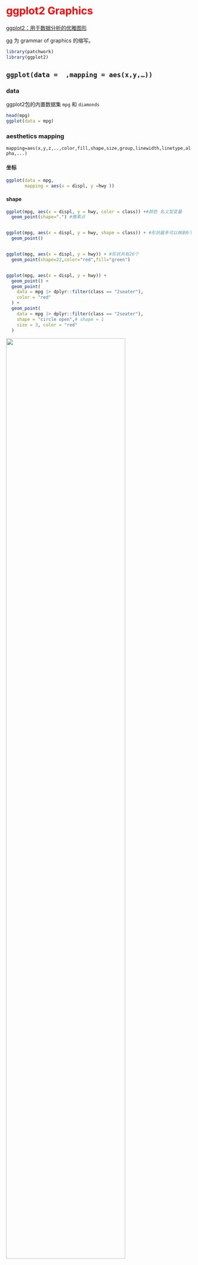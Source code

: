 # ggplot2 Graphics {#sec-ggplot2 style="color:red"}

[ggplot2：用于数据分析的优雅图形](https://ggplot2-book.org/mastery)

gg 为 grammar of graphics 的缩写。

```r
library(patchwork)
library(ggplot2)
```

## `ggplot(data =  ,mapping = aes(x,y,…))`

### data

ggplot2包的内置数据集 `mpg` 和 `diamonds`

```r
head(mpg)
ggplot(data = mpg)
```

### aesthetics mapping

`mapping=aes(x,y,z,..,color,fill,shape,size,group,linewidth,linetype,alpha,...)`

#### 坐标

```r
ggplot(data = mpg,
       mapping = aes(x = displ, y =hwy ))
```

#### shape

```r
ggplot(mpg, aes(x = displ, y = hwy, color = class)) +#颜色 名义型变量
  geom_point(shape=".") #像素点


ggplot(mpg, aes(x = displ, y = hwy, shape = class)) + #形状最多可以映射6个
  geom_point()


ggplot(mpg, aes(x = displ, y = hwy)) + #形状共有26个
  geom_point(shape=22,color="red",fill="green")


ggplot(mpg, aes(x = displ, y = hwy)) + 
  geom_point() + 
  geom_point(
    data = mpg |> dplyr::filter(class == "2seater"), 
    color = "red"
  ) +
  geom_point(
    data = mpg |> dplyr::filter(class == "2seater"), 
    shape = "circle open",# shape = 1
    size = 3, color = "red"
  )
```

![](images/shape.png){fig-align="center" width="80%"}

```r
ggplot(mpg, aes(x = displ, y = hwy, size =cty)) +#大小 有序型变量
  geom_point()

ggplot(mpg, aes(x = displ, y = hwy, alpha = cty)) +#透明度 有序型变量
  geom_point(color="red") #更改外观
ggplot(mpg, aes(x = displ, y = hwy, linetype = drv)) + #线条类型
  geom_smooth()

ggplot(mpg, aes(x = displ, y = hwy, linewidth = drv)) + #线条粗细
  geom_smooth()
```

## geometry

-   Graphical primitives:

    -   `geom_blank()`: display nothing. Most useful for adjusting axes limits using data.

    -   `geom_point()`: points.

    -   `geom_path()`: paths.

    -   `geom_ribbon()`: ribbons, a path with vertical thickness.

    -   `geom_segment()`: a line segment, specified by start and end position.

    -   `geom_rect()`: rectangles.

    -   `geom_polygon()`: filled polygons.

    -   `geom_text()`: text.

<!-- -->

-   One variable:

    -   Discrete:

        -   `geom_bar()`: display distribution of discrete variable.

    -   Continuous:

        -   `geom_histogram()`: bin and count continuous variable, display with bars.

        -   `geom_density()`: smoothed density estimate.

        -   `geom_dotplot()`: stack individual points into a dot plot.

        -   `geom_freqpoly()`: bin and count continuous variable, display with lines.

-   Two variables:

    -   Both continuous:

        -   `geom_point()`: scatterplot.

        -   `geom_quantile()`: smoothed quantile regression.

        -   `geom_rug()`: marginal rug plots.

        -   `geom_smooth()`: smoothed line of best fit.

        -   `geom_text()`: text labels.

    -   Show distribution:

        -   `geom_bin2d()`: bin into rectangles and count.

        -   `geom_density2d()`: smoothed 2d density estimate.

        -   `geom_hex()`: bin into hexagons and count.

    -   At least one discrete:

        -   `geom_count()`: count number of point at distinct locations

        -   `geom_jitter()`: randomly jitter overlapping points.

    -   One continuous, one discrete:

        -   `geom_bar(stat = "identity")`: a bar chart of precomputed summaries.

        -   `geom_boxplot()`: boxplots.

        -   `geom_violin()`: show density of values in each group.

    -   One time, one continuous:

        -   `geom_area()`: area plot.

        -   `geom_line()`: line plot.

        -   `geom_step()`: step plot.

    -   Display uncertainty:

        -   `geom_crossbar()`: vertical bar with center.

        -   `geom_errorbar()`: error bars.

        -   `geom_linerange()`: vertical line.

        -   `geom_pointrange()`: vertical line with center.

    -   Spatial:

        -   `geom_map()`: fast version of for map data.`geom_polygon()`

-   Three variables:

    -   `geom_contour()`: contours.

    -   `geom_tile()`: tile the plane with rectangles.

    -   `geom_raster()`: fast version of for equal sized tiles.`geom_tile()`

```r
df <- data.frame(
  x = c(3, 1, 5), 
  y = c(2, 4, 6), 
  label = c("a","b","c")
)

p <- ggplot(df, aes(x, y, label = label)) + 
  labs(x = NULL, y = NULL) + # Hide axis label
  theme(plot.title = element_text(size = 12)) # Shrink plot title

(p + geom_point() + ggtitle("point") +
        p + geom_text() + ggtitle("text") +
        p + geom_bar(stat = "identity") + ggtitle("bar") )/
(p + geom_tile() + ggtitle("tile") +
     p + geom_raster() + ggtitle("raster")+
     p + geom_line() + ggtitle("line")) /
(p + geom_area() + ggtitle("area") +
    p + geom_path() + ggtitle("path") +
    p + geom_polygon() + ggtitle("polygon"))
```

### X=连续型变量

#### geom_point

```r
ggplot(data = mpg) + 
    geom_point(mapping = aes(x=displ,y=hwy),
               stat = "identity",position = "identity")
```

```r
ggplot(mpg, aes(displ,hwy)) +
    geom_point() |
    
    ggplot(mpg, aes(displ,hwy)) +
    geom_point(aes(size = displ/10)) + 
    scale_size_area(name="displ/10")
```

#### geom_line

```r
economics |> head()

ggplot(economics,aes(date,pop))+
    geom_line()+
    scale_x_date()

```

#### geom_smooth

```r
q <- ggplot(mpg, aes(displ, hwy)) +
    geom_point()

q+geom_smooth(method = "loess",span = 0.2,se=T) # loess 平滑局部回归   small n
                                   #span 0非常摆动，1不那么摆动

q+ geom_smooth(span = 1)  #不很摆动

library(MASS)
q+geom_smooth(method = "rlm")   # robust linear model  稳健线性模型

library(mgcv)
q+ geom_smooth(method = "gam", formula = y ~ s(x)) # gam 广义相加模型   n>1000
```

```r
binomial_smooth <- function(...) {
  geom_smooth(method = "glm", method.args = list(family = "binomial"), ...)
}



ggplot(rpart::kyphosis,aes(Age,as.numeric(Kyphosis)-1))+
    geom_point()+
    binomial_smooth()



```

#### geom_histogram

```r
ggplot(mpg, aes(hwy)) + geom_histogram(binwidth = 2.5)


ggplot(mpg, aes(hwy)) +
  geom_histogram(binwidth = 1) |
ggplot(mpg, aes(hwy)) +
  geom_histogram(aes(weight = displ), binwidth = 1) # 加权

ggplot(data = mpg) + 
    geom_histogram(aes(x=displ,y=after_stat(density)),
                   stat = "bin",position = "stack",
                   binwidth = 0.5
                   ) +
    scale_y_continuous(labels=scales::percent) +
    geom_density(aes(x=displ,y=after_stat(density)),
                 color="red", linewidth=1)



```

#### geom_bin2d()

```r
smaller <- diamonds |> 
  dplyr::filter(carat < 3)
ggplot(smaller, aes(x = carat, y = price)) +
  geom_bin2d()

# install.packages("hexbin")
ggplot(smaller, aes(x = carat, y = price)) +
  geom_hex()
```

#### geom_freqpoly

```r
ggplot(mpg, aes(hwy)) + 
  geom_freqpoly(binwidth = 2.5)
```

#### geom_density

```r

p <- ggplot(data = mpg)
p + geom_density(aes(displ,fill=drv),
                 stat = "density",position = "identity",
                 alpha=0.3
                 )+
    scale_y_continuous(labels = scales::percent)+
    labs(fill="图例名")+
    theme(legend.position = "top")

```

#### geom_rug

y→`sides="r","l"`

x→`sides="b","t"`

```r
p + geom_rug(aes(x=displ,y=hwy),
           sides = "br",color="brown")
```

#### geom_jitter

```r
p + geom_jitter(mapping = aes(x=displ,y=hwy),
               stat = "identity",position = "jitter")
```

### X=离散型变量

#### geom_bar

```r
ggplot(data = mpg) + 
    geom_bar(mapping = aes(x=factor(cyl),fill=drv),
             stat = "count",position = "stack") |
ggplot(data = mpg) + 
    geom_bar(mapping = aes(x=factor(cyl),fill=drv),
             position = "dodge")


ggplot(data = mpg) + 
    geom_col(mapping = aes(x=factor(cyl),y=hwy,fill=drv),
             position = "stack") |

ggplot(data = mpg) + 
    geom_col(mapping = aes(x=factor(cyl),y=hwy,fill=drv),
             position = "fill")+
    scale_y_continuous(labels = scales::label_percent())
```

有序条形图

```r
ggplot(mpg, aes(x = fct_infreq(class))) +  #降序条形图
  geom_bar()
```

#### geom_errorbar

-   geom_errorbarh

-   geom_linerange

-   geom_crossbar

-   geom_pointrange

```r
y <- c(18, 11, 16)
df <- data.frame(x = 1:3, y = y, se = c(1.2, 0.5, 1.0))

base <- ggplot(df, aes(x, y, ymin = y - se, ymax = y + se))
(base + geom_errorbar()|
base + geom_linerange()|
base + geom_ribbon())/
(base + geom_crossbar()|
base + geom_pointrange()|
base + geom_smooth(stat = "identity"))
```

```r
read_csv("data/g.csv") |> 
    summarise(
        mean=mean(liverweight),
        sd=sd(liverweight),
        .by=treatment
  ) |> 
    ggplot(aes(treatment,mean,fill=treatment))+
    geom_bar(stat = "identity")+
    geom_errorbar(aes(ymin=mean-sd,ymax=mean+sd),width=.2)
```

#### geom_dotplot

```r
ggplot(mpg)+geom_dotplot(mapping = aes(x=drv,y=hwy),
                 position = "identity",
                 stackdir = "center",binaxis = 'y',# stacking along y axis
                 fill="red",binwidth = 0.7)
```

#### geom_boxplot

```r
ggplot(mpg) + geom_boxplot(mapping = aes(x=drv,y=hwy),
             stat = "boxplot",position = "dodge",
             notch=TRUE, varwidth=TRUE,
             width=0.1,fill="green"
            )+
    geom_violin(aes(x=drv,y=hwy),alpha=0.2)

```

#### geom_violin

```r
ggplot(mpg) + geom_violin(mapping = aes(x=drv,y=hwy),
             stat = "ydensity",position = "dodge")
```

#### geom_tile

```r
# 设置随机数种子以确保结果的可重复性  
set.seed(10)  
  
# 生成随机数据集  
mydata <- tibble(  
  year = 2000:2024,  
  lung = runif(25),  
  liver = runif(25), 
  bone = runif(25),  
  luk = runif(25),  
  eso = runif(25),  
  gas = runif(25),   
  eye = runif(25),  
  brain = runif(25),  
  pan = runif(25),  
  kidney = runif(25),  
  breast= runif(25),  
)  |> pivot_longer(cols = -1,
                   names_to = "cancer",
                   values_to = "morbidity")

ggplot(mydata, aes(year, cancer)) +  
  geom_tile(aes(fill =morbidity)) +  
  scale_fill_gradient(low = "white", high = "red")

```

### 统计变换 statistical transformations

stat_bin()：geom_bar()，geom_freqpoly()，geom_histogram()

stat_bin2d()：geom_bin2d()

stat_bindot()：geom_dotplot()

stat_binhex()：geom_hex()

stat_boxplot()：geom_boxplot()

stat_contour()：geom_contour()

stat_quantile()：geom_quantile()

stat_smooth()：geom_smooth()

stat_sum()：geom_count()

stat_ecdf()：计算经验累积分布图。

stat_function()：根据 x 值的函数计算 y 值。

stat_summary()：将 Y 值汇总到不同的 X 值。

stat_summary2d() ：汇总分箱值。

stat_summary_hex()

stat_qq()：对分位数-分位数图执行计算。

stat_spoke()：将角度和半径转换为位置。

stat_unique()：删除重复的行。

```r
ggplot(diamonds) + 
  stat_summary(
    aes(x = cut, y = depth),
    geom = "errorbar",
    fun.min = min,
    fun.max = max,
    fun = mean
  )

ggplot(mpg, aes(trans, cty)) + 
    geom_point() + 
    stat_summary(geom = "point", fun = "mean", colour = "red", size = 4)
```

### 位置调整 position adjustments

#### 条

```r
ggplot(mpg, aes(x = drv, fill = class)) + 
  geom_bar(alpha = 1/5, position = "identity")|

ggplot(mpg, aes(x = drv, color = class)) + 
  geom_bar(fill = NA, position = "identity")

ggplot(mpg, aes(x = drv, fill = class)) + 
  geom_bar(position = "fill")|

ggplot(mpg, aes(x = drv, fill = class)) + 
  geom_bar(position = "dodge")
```

#### 点

position_nudge()：按固定偏移量移动点。

position_jitter()：为每个位置添加一点随机噪音。

position_jitterdodge()：躲避组内的点，然后添加一点随机噪音。

```r
ggplot(mpg, aes(x = factor(cyl), y = hwy)) + 
  geom_point(position = "identity") |
ggplot(mpg, aes(x = factor(cyl), y = hwy)) + 
  geom_point(position = "jitter")

ggplot(mpg, aes(x = factor(cyl), y = hwy)) + 
  geom_point(position =position_nudge(x=0.1,y=0))|
ggplot(mpg, aes(x = factor(cyl), y = hwy,color=factor(cyl))) + 
  geom_point(position = position_jitterdodge())

```

## 坐标系 coordinate

默认坐标系是笛卡尔坐标系

```r
bar <- ggplot(data = diamonds) + 
  geom_bar(
    mapping = aes(x = clarity, fill = clarity), 
    show.legend = FALSE,
    width = 1
  ) + 
  theme(aspect.ratio = 1)
bar
bar + coord_cartesian() |#笛卡尔坐标
bar + coord_flip()| #水平条形图
bar + coord_polar()#极坐标
```

## 坐标轴 axis

### 变换

```r

ggplot(mpg, aes(log10(cty),hwy)) +
    geom_point()+
    scale_x_log10()

```

### limits

```r
ggplot(mpg, aes(displ, hwy)) +
    geom_point(na.rm = TRUE) | 
ggplot(mpg, aes(displ, hwy)) +
    geom_point(na.rm = TRUE) +
    xlim(5, 6) +
    ylim(10, 25)

ggplot(mpg, aes(drv, hwy)) +
    geom_jitter(width = 0.25, na.rm = TRUE) +
    xlim("f", "r") +
    ylim(25, NA)
```

```r
# filter
mpg |>
  dplyr::filter(displ >= 5 & displ <= 6 & hwy >= 10 & hwy <= 25) |>
  ggplot(aes(x = displ, y = hwy)) +
  geom_point(aes(color = drv)) +
  geom_smooth(na.rm=TRUE)|
# limits
ggplot(mpg, aes(x = displ, y = hwy)) +
  geom_point(aes(color = drv)) +
  geom_smooth(na.rm=TRUE) +
  scale_x_continuous(limits = c(5, 6)) +    #取子集
  scale_y_continuous(limits = c(10, 25))  
```

### zooming

调整绘制的数据,在每个刻度中设置`coord_cartesian(xlim= ,ylim= )`

```r
ggplot(mpg, aes(x = displ, y = hwy)) +
  geom_point(aes(color = drv)) +
  geom_smooth() |
    ggplot(mpg, aes(x = displ, y = hwy)) +
  geom_point(aes(color = drv)) +
  geom_smooth()+
  coord_cartesian(xlim = c(5, 6), ylim = c(10, 25))   #放大局部
```

### 共享

shared 坐标轴相同

```r
x_scale <- scale_x_continuous(limits = range(mpg$displ))
y_scale <- scale_y_continuous(limits = range(mpg$hwy))
col_scale <- scale_color_discrete(limits = unique(mpg$drv))
ggplot(mpg[mpg$class=="suv",], aes(x = displ, y = hwy, color = drv)) +
  geom_point() +
  x_scale +
  y_scale +
  col_scale|
ggplot(mpg[mpg$class=="compact",], aes(x = displ, y = hwy, color = drv)) +
  geom_point() +
  x_scale +
  y_scale +
  col_scale
```

## 标题 labels

```r
ggplot(mpg, aes(cty, hwy)) +
    geom_point(alpha = 1 / 3) +
    xlab("city driving (mpg)") +
    ylab("highway driving (mpg)")+
    ggtitle("主标题")

ggplot(mpg, aes(x = displ, y = hwy)) +
  geom_point(aes(color = class)) +
  geom_smooth(se = FALSE) +
  labs(
    x = "Engine displacement (L)",
    y = "Highway fuel economy (mpg)",
    color = "Car type", # 图例 美学映射color
    title = "Fuel efficiency generally decreases with engine size",
    subtitle = "Two seaters (sports cars) are an 
    exception because of their light weight",
    caption = "Data from fueleconomy.gov"
  )
```

## 注释 annotation

### 文本 text

```r
# 字体
df <- data.frame(x = 1, y = 3:1, family = c("sans", "serif", "mono"))
ggplot(df, aes(x, y)) + 
  geom_text(aes(label = family, family = family))

# 样式
df <- data.frame(x = 1, y = 3:1, face = c("plain", "bold", "italic"))
ggplot(df, aes(x, y)) + 
  geom_text(aes(label = face, fontface = face))

# 位置
df <- data.frame(
  x = c(1, 1, 2, 2, 1.5),
  y = c(1, 2, 1, 2, 1.5),
  text = c(
    "bottom-left", "top-left",  
    "bottom-right", "top-right", "center"
  )
)
ggplot(df, aes(x, y)) +
  geom_text(aes(label = text))|
ggplot(df, aes(x, y)) +
  geom_text(aes(label = text), vjust = "inward", hjust = "inward")


# 自定义
df <- data.frame(
  treatment = c("a", "b", "c"), 
  response = c(1.2, 3.4, 2.5)
)
ggplot(df, aes(treatment, response)) + 
  geom_point() + 
  geom_text(
    mapping = aes(label = paste0("(", response, ")")), 
    nudge_x = -0.3,
    nudge_y=.2
  ) 
```

```r
mtcars |>
    group_by(cyl,am) |> 
    summarise(n=n()) |> 
    mutate(pct = n / sum(n),
         lbls = scales::percent(pct)
         )|> 
    ggplot(aes(factor(cyl),pct,fill=factor(am)))+
    geom_bar(stat = "identity",position = "fill")+
    geom_text(mapping = aes(label=lbls),
              position = position_stack(vjust = 0.5),
              size=3
              )
```

```r
label_info <- mpg |>
    group_by(drv) |>
    arrange(desc(displ)) |>
    slice_head(n = 1)|>
    mutate(
        drive_type = case_when(       # vectorise multiple if_else () statements 
        drv == "f" ~ "front-wheel drive",
        drv == "r" ~ "rear-wheel drive",
        drv == "4" ~ "4-wheel drive")
        )|>
    dplyr::select(displ, hwy, drv, drive_type)

p <-ggplot(mpg, aes(x = displ, y = hwy, color = drv)) +
    geom_point(alpha = 0.3) +
    geom_smooth(method="lm",formula="y~x",se = FALSE) +
    theme(legend.position = "none")

p+  geom_text(#添加注释  geom_label 标签加背景框
    data = label_info, 
    aes(x = displ, y = hwy, label = drive_type),#label映射
    fontface = "bold", size = 5, nudge_y = 2
    )

p + ggrepel::geom_label_repel(                   
    data = label_info, 
    aes(x = displ, y = hwy, label = drive_type),
    fontface = "bold", size = 5, nudge_y = 2
  ) 


potential_outliers <- mpg |>
  dplyr::filter(hwy > 40 | (hwy > 20 & displ > 5))

ggplot(mpg, aes(x = displ, y = hwy)) +
  geom_point() +
  ggrepel::geom_text_repel(data = potential_outliers, aes(label = model)) +
  geom_point(data = potential_outliers, color = "red") +
  geom_point(
    data = potential_outliers,
    color = "red", size = 3, shape = "circle open"
  )
```

### markdown

```r
df <- data.frame(x = 1:3, y = 1:3)
base <- ggplot(df, aes(x, y)) + 
  geom_point() + 
  labs(x = "Axis title with *italics* and **boldface**")
base |
base + theme(axis.title.x = ggtext::element_markdown())  #ggtext::element_markdown
```

### 数学表达式

```r
tibble(
  x = 1:10,
  y = cumsum(x^2)) %>% 
  ggplot(aes(x, y)) +
  geom_point() +
  labs(
    x = quote(x[i]),
    y = quote(sum(x[i] ^ 2, i == 1, n)) #数学方程式
  )

values <- seq(from = -2, to = 2, by = .01)
df <- data.frame(x = values, y = values ^ 3)
ggplot(df, aes(x, y)) + 
  geom_path() + 
  labs(y = quote(f(x) == x^3))         #数学表达式   ？plotmath
```

### 线段 直线 箭头

geom_hline()

geom_vline()

geom_abline

geom_segment() arrow

```r
trend_text <- "Larger engine sizes tend to have lower fuel economy." |>
  str_wrap(width = 30)
trend_text
ggplot(mpg, aes(x = displ, y = hwy)) +
  geom_point() +
  annotate(
    geom = "label", x = 3.5, y = 38,
    label = trend_text,
    hjust = "left", color = "red"
  ) +
  annotate(
    geom = "segment",
    x = 3, y = 35, xend = 5, yend = 25, color = "red",
    arrow = arrow(type = "closed")
  )
```

```r
p <- ggplot(mpg, aes(displ, hwy)) +
  geom_point(
    data = dplyr::filter(mpg, manufacturer == "subaru"), 
    colour = "orange",
    size = 3
  ) +
  geom_point() 
p|p + 
  annotate(geom = "point", x = 5.5, y = 40, colour = "orange", size = 3) + 
  annotate(geom = "point", x = 5.5, y = 40) + 
  annotate(geom = "text", x = 5.6, y = 40, label = "subaru", hjust = "left")|
p + 
  annotate(
    geom = "curve", x = 4, y = 35, xend = 2.65, yend = 27, 
    curvature = .3, arrow = arrow(length = unit(2, "mm"))
  ) +
  annotate(geom = "text", x = 4.1, y = 35, label = "subaru", hjust = "left")

```

## scale

### x/y_continuous

```r
ggplot(mtcars, aes(x = wt, y = mpg)) + 
  geom_point() +
  scale_x_continuous(name = "Weight (1000 lbs.)",   
                     n.breaks = 10,                 
                     minor_breaks = NULL,           
                     limits = c(1.5, 5.5)) +        
  scale_y_continuous(name = "Miles per gallon",     
                     breaks = seq(10, 35, 5),       
                     minor_breaks = seq(10, 35, 1), 
                     limits = c(10, 35)) +          
  labs(title = "Fuel efficiency by car weight")


```

```r
ggplot(diamonds, aes(x = price, y = cut)) +
  geom_boxplot(alpha = 0.05) +
  scale_x_continuous(labels = scales::label_dollar(scale = 1/1000, suffix = "K"))

ggplot(diamonds, aes(x = cut, fill = clarity)) +
  geom_bar(position = "fill") +
  scale_y_continuous(name = "Percentage", labels = scales::label_percent())
```

### x/y_discrete

```r
ggplot(mpg,aes(x=factor(drv),fill=class))+
    geom_bar(position = "fill") ->p
p | p + scale_x_discrete(name = "drv",                                  
                   limits = c("f", "r"),    
                   labels = c('f'="drv='f'",'r'= "drv='r'"),
                   position = "top") 
```

### color

```r
RColorBrewer::display.brewer.all()
p <- ggplot(mpg, aes(x=displ, y=hwy, color=drv)) +
  geom_point(shape=19, size=3) 
p + ggthemes::scale_color_colorblind()
```

```r
p <- ggplot(mpg, aes(x=displ, y=hwy, color=cty)) +
  geom_point() 
p + ggtitle("A. Default color gradient")|
p + scale_color_gradient(low="grey", high="black") +
  ggtitle("B. Greyscale gradient")|
p + scale_color_gradient(low="red", high="blue") +
  ggtitle("C. Red-blue color gradient")

p + scale_color_steps(low="red", high="blue") +
  ggtitle("D. Red-blue binned color Gradient")|
p + scale_color_steps2(low="red", mid="white", high="blue",
                       midpoint=median(mtcars$disp)) +
  ggtitle("E. Red-white-blue binned gradient")|
p + scale_color_viridis_c(direction = -1) +    # viridis_c,d,b
  ggtitle("F. Viridis color gradient")

```

```r
df <- tibble(
  x = rnorm(10000),
  y = rnorm(10000)
)

ggplot(df, aes(x, y)) +
  geom_hex() +
  coord_fixed() +
  labs(title = "Default, continuous", x = NULL, y = NULL)

ggplot(df, aes(x, y)) +
  geom_hex() +
  coord_fixed() +
  scale_fill_viridis_c() +
  labs(title = "Viridis, continuous", x = NULL, y = NULL)

ggplot(df, aes(x, y)) +
  geom_hex() +
  coord_fixed() +
  scale_fill_viridis_b() +
  labs(title = "Viridis, binned", x = NULL, y = NULL)
```

### fill

```r
p <- ggplot(mpg,aes(drv,fill=class))+
    geom_bar()

p + ggtitle("A. Default colors")|
p + scale_fill_brewer(palette="Set2") +
  ggtitle("B. ColorBrewer Set2 palette")

p + scale_fill_viridis_d() +
  ggtitle("C. Viridis color scheme")|
p + scale_fill_manual(values=c("gold4", "orange2", "deepskyblue3", "blue4",
                               "brown2", "yellowgreen","lightpink")) +
  ggtitle("D. Manual color selection")
```

## 分面

```r
q <- ggplot(mpg,aes(x=displ))+
  geom_histogram(fill="lightblue")

# 一个分类变量
q + facet_wrap(~drv,nrow = 3)
q + facet_wrap(~drv,ncol = 3)  #

# 多个分类变量
q + facet_grid(drv~class)
q + facet_grid(drv~.)
q + facet_grid(.~drv)   #
```

```r
ggplot(mpg, aes(x = displ, y = hwy)) + 
  geom_point() + 
  facet_grid(drv ~ cyl) |
ggplot(mpg, aes(x = displ, y = hwy)) + 
  geom_point() + 
  facet_grid(drv ~ cyl, scales = "free_y")
```

## 主题

### 内置主题

```r
p <- ggplot(mpg,aes(displ,hwy))
p + theme_grey() + labs(title = "theme_grey")  |
p + theme_bw() + labs(title = "theme_bw")  
p + theme_minimal() + labs(title = "theme_minimal")|  
p + theme_classic() + labs(title = "theme_classic")
```

### 字体

```r
findfont <- function(x){
  suppressMessages(require(showtext))
  suppressMessages(require(dplyr))
  dplyr::filter(font_files(), grepl(x, family, ignore.case=TRUE)) |> 
    dplyr::select(path, file, family, face)
}

findfont("comic")
font_add(family = "Times New Roman", regular = "C:\\Windows\\Fonts\\Times New Roman\\times.ttf",
         bold = "C:\\Windows\\Fonts\\Times New Roman\\timesbd.ttf",
         italic = "C:\\Windows\\Fonts\\Times New Roman\\timesi.ttf",
         bolditalic = "C:\\Windows\\Fonts\\Times New Roman\\timesbi.ttf")
findfont("Times New Roman")
font_families()
```

### 自定义主题

```r
mytheme <- theme(plot.title=element_text(face="bold.italic",  size="14", color="brown"),
                 axis.title=element_text(face="bold.italic",  size=10, color="brown"),
                 axis.text=element_text(face="bold", size=9,  color="darkblue"), 
                 panel.background=element_rect(fill="white",  color="darkblue"),  
                 panel.grid.major.y=element_line(color="grey",  linetype=1),  
                 panel.grid.minor.y=element_line(color="grey",  linetype=2),  
                 panel.grid.minor.x=element_blank(),  legend.position="top") 
ggplot(mpg, aes(x=drv, y=hwy, fill=drv)) +  
  geom_boxplot() +  
  mytheme 

```

### 图例

```r
# 位置和布局
base <- ggplot(mpg, aes(x = displ, y = hwy)) +
  geom_point(aes(color = class))

base + theme(legend.position = "right") # the default
base + theme(legend.position = "left")
base + 
  theme(legend.position = "top") +
  guides(color = guide_legend(nrow = 3))
base + 
  theme(legend.position = "bottom") +
  guides(color = guide_legend(nrow = 2, override.aes = list(size = 4)))

# 文本

ggplot(mtcars, aes(wt, mpg, color = factor(cyl))) +
  geom_point(size=3) +
  scale_color_discrete(name="Cylinders") +
  labs(title = "Fuel Efficiency for 32 Automobiles",
       x = "Weight (1000 lbs)",
       y = "Miles per gallon") +
  theme(legend.position = c(.95, .95),
        legend.justification = c(1, 1),
        legend.background = element_rect(fill = "lightgrey",
                                         color = "white",
                                         linewidth = 1),
        legend.key = element_blank(),
        legend.direction = "horizontal")
```

```r
ggplot(mpg, aes(x = displ, y = hwy, color = drv)) +
  geom_point() +
  labs(
    title = "Larger engine sizes tend to have lower fuel economy",
    caption = "Source: https://fueleconomy.gov."
  ) +
  theme(
    legend.position = c(0.8, 0.9),
    legend.direction = "horizontal",
    legend.box.background = element_rect(color = "blue"),
    plot.title = element_text(face = "bold",hjust = 0.5),
    plot.title.position = "plot",
    plot.caption.position = "plot",
    plot.caption = element_text(hjust = 1)
  )
```

### 绘图区

```r
mtcars$am <- factor(mtcars$am, labels = c("Automatic", "Manual")) 
ggplot(data=mtcars, aes(x = disp, y = mpg)) +                     
  geom_point(aes(color=factor(cyl)), size=2) +                   
  geom_smooth(method="lm", formula = y ~ x + I(x^2),                             
              linetype="dotted", se=FALSE) +
  scale_color_discrete("Number of cylinders") +
  facet_wrap(~am, ncol=2) +                                      
  labs(title = "Mileage, transmission type, and number of cylinders",
       x = "Engine displacement (cu. in.)",
       y = "Miles per gallon") +
  theme_bw() +                                                  
  theme(strip.background = element_rect(fill = "white"),
        panel.grid.major = element_line(color="lightgrey"),
        panel.grid.minor = element_line(color="lightgrey",
                                        linetype="dashed"),
        axis.ticks = element_blank(),
        legend.position = "bottom",
        legend.key = element_blank())
```

## ggplot2 的内部结构

```r
p <- ggplot(mpg, aes(displ, hwy, color = drv)) + 
  geom_point(position = "jitter") +
  geom_smooth(method = "lm", formula = y ~ x) + 
  facet_wrap(vars(year)) + 
  ggtitle("A plot for expository purposes")
p
```

```r
ggprint <- function(x) {
  data <- ggplot_build(x)
  gtable <- ggplot_gtable(data)
  grid::grid.newpage()
  grid::grid.draw(gtable)
  return(invisible(x))
}
ggprint(p)
```

```r
p_built <- ggplot_build(p)

p_built $data
p_built $layout
p_built $plot

p_gtable <- ggplot_gtable(p_built)
p_gtable

```

```r
grid::grid.newpage()
grid::grid.draw(p_gtable)
```





## ggproto 类

```r
prototype()
```


[参考 ggplot2-book.org/internals#sec-ggproto](https://ggplot2-book.org/internals#sec-ggproto)

```r

# 创建新类，子类继承
NewObject <- ggproto(
  `_class` = NULL, # 类
  `_inherits` = NULL # 继承
)
NewObject 
```

```r
# 新类
NewClass <- ggproto("NewClass", NULL,
                    # fields     默认值 
                    geom=NA,
                    # methods
                    
                    )
NewClass
```

```r
# 实例
instance <- ggproto(NULL, NewClass,
                    # 字段赋值
                    geom="point"
                    )
instance
```

```r
# 继承
NewSubClass <- ggproto("NewSubClass", NewClass)
NewSubClass
```
